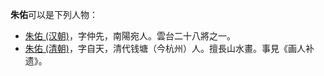 '''朱佑'''可以是下列人物：
*[[朱佑_(汉朝)|朱佑 (汉朝)]]，字仲先，南陽宛人。雲台二十八將之一。
*[[朱佑_(清朝)|朱佑 (清朝)]]，字自天，清代钱塘（今杭州）人。擅長山水畫。事見《画人补遗》。

{{disambig|Y佑|Cat=二字朱姓人名消歧义}}